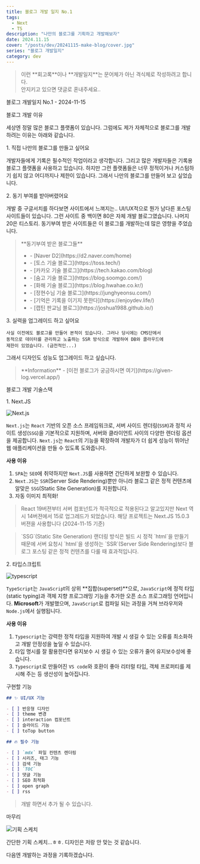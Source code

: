```yaml
---
title: 블로그 개발 일지 No.1
tags:
  - Next
  - TS
description: "나만의 블로그를 기획하고 개발해보자"
date: 2024.11.15
cover: "/posts/dev/20241115-make-blog/cover.jpg"
series: "블로그 개발일지"
category: dev
---
```


<Blockquote type="warn">
  이런 **회고록**이나 **개발일지**는 문어체가 아닌 격식체로 작성하려고 합니다.
  <br /> 안지키고 있으면 댓글로 혼내주세요..
</Blockquote>

<Heading type="h2">블로그 개발일지 No.1 - 2024-11-15</Heading>

<Heading type="h3">블로그 개발 이유</Heading>

세상엔 정말 많은 블로그 플랫폼이 있습니다. 그럼에도 제가 자체적으로 블로그를 개발하려는 이유는 아래와 같습니다.

<Heading type="h4">1. 직접 나만의 블로그를 만들고 싶어요</Heading>

개발자들에게 기록은 필수적인 작업이라고 생각합니다. 그리고 많은 개발자들은 기록용 블로그 플랫폼을 사용하고 있습니다.
하지만 그런 플랫폼들은 너무 정적이거나 커스텀하기 쉽지 않고 어디까지나 제한이 있습니다. 그래서 나만의 블로그를 만들어 보고 싶었습니다.

<Heading type="h4">2. 동기 부여를 받아버렸어요</Heading>

개발 중 구글서치를 하다보면 사이트에서 느껴지는.. UI/UX적으로 뭔가 남다른 포스팅 사이트들이 있습니다. 그런 사이트 중 백이면 80은 자체 개발 블로그였습니다.
나머지 20은 티스토리.
동기부여 받은 사이트들은 이 블로그를 개발하는데 많은 영향을 주었습니다.

<Blockquote type="info">
  **동기부여 받은 블로그들**
  <ul>
    <li>- [Naver D2](https://d2.naver.com/home)</li>
    <li>- [토스 기술 블로그](https://toss.tech/)</li>
    <li>- [카카오 기술 블로그](https://tech.kakao.com/blog)</li>
    <li>- [숨고 기술 블로그](https://blog.soomgo.com/)</li>
    <li>- [화해 기술 블로그](https://blog.hwahae.co.kr/)</li>
    <li>- [정현수님 기술 블로그](https://junghyeonsu.com/)</li>
    <li>- [기억은 기록을 이기지 못한다](https://enjoydev.life/)</li>
    <li>- [캡틴 판교님 블로그](https://joshua1988.github.io/)</li>
  </ul>
</Blockquote>

<Heading type="h4">3. 실력을 업그레이드 하고 싶어요</Heading>

    사실 이전에도 블로그를 만들어 본적이 있습니다. 그러나 당시에는 CMS단에서
    동적으로 데이터를 관리하고 노출하는 SSR 방식으로 개발하여 DB와 클라우드에
    제한이 있었습니다. (금전적인...)

그래서 디자인도 성능도 업그레이드 하고 싶습니다.

<Blockquote type="info">
  **Information** - [이전 블로그가 궁금하시면
  여기](https://given-log.vercel.app/)
</Blockquote>

<Heading type="h3">블로그 개발 기술스택</Heading>

<Heading type="h4">1. Next.JS</Heading>

![Next.js](/posts/dev/20241115-make-blog/1.png)

`Next.js`는 `React` 기반의 오픈 소스 프레임워크로, 서버 사이드 렌더링(`SSR`)과 정적 사이트 생성(`SSG`)을 기본적으로 지원하며, 서버와 클라이언트 사이의 다양한 렌더링 옵션을 제공합니다. `Next.js`는 `React`의 기능을 확장하여 개발자가 더 쉽게 성능이 뛰어난 웹 애플리케이션을 만들 수 있도록 도와줍니다.

**사용 이유**

1. `SPA`는 `SEO`에 취약하지만 `Next.JS`를 사용하면 간단하게 보완할 수 있습니다.
2. `Next.JS`는 `SSR`(Server Side Rendering)뿐만 아니라 블로그 같은 정적 컨텐츠에 알맞은 `SSG`(Static Site Generation)를 지원합니다.
3. 자동 이미지 최적화!

<Blockquote>
  React 19버젼부터 서버 컴포넌트가 적극적으로 적용된다고 알고있지만 Next 역시
  14버젼에서 15로 업그레드가 되었습니다. 해당 프로젝트는 Next.JS 15.0.3 버젼을
  사용합니다 (2024-11-15 기준)
</Blockquote>

<Blockquote>
  `SSG`(Static Site Generation) 랜더링 방식은 빌드 시 정적 `html`을 만들기
  때문에 서버 요청시 `html`을 생성하는 `SSR`(Server Side Rendering)보다 블로그
  포스팅 같은 정적 컨텐츠를 다룰 때 효과적입니다.
</Blockquote>

<Heading type="h4">2. 타입스크립트</Heading>

![typescript](/posts/dev/20241115-make-blog/2.png)

`TypeScript`는 `JavaScrip`t의 상위 **집합(superset)**으로, `JavaScript`에 정적 타입(static typing)과 객체 지향 프로그래밍 기능을 추가한 오픈 소스 프로그래밍 언어입니다. **Microsoft**가 개발했으며, `JavaScript`로 컴파일 되는 과정을 거쳐 브라우저와 `Node.js`에서 실행됩니다.

**사용 이유**

1. `Typescript`는 강력한 정적 타입을 지원하여 개발 시 생길 수 있는 오류를 최소화하고 개발 안정성을 높일 수 있습니다.
2. 타입 명시를 잘 활용한다면 유지보수 시 생길 수 있는 오류가 줄어 유지보수성에 좋습니다.
3. `Typescript`로 만들어진 `VS code`와 호환이 좋아 리터럴 타입, 객체 프로퍼티를 제시해 주는 등 생산성이 높아집니다.

<Heading type="h3">구현할 기능</Heading>

```md
## ✨ UI/UX 기능

- [ ] 반응형 디자인
- [ ] theme 변경
- [ ] interaction 컴포넌트
- [ ] 슬라이드 기능
- [ ] toTop button

## 🔥 필수 기능

- [ ] `mdx` 파일 컨텐츠 렌더링
- [ ] 시리즈, 태그 기능
- [ ] 검색 기능
- [ ] `TOC`
- [ ] 댓글 기능
- [ ] SEO 최적화
- [ ] open graph
- [ ] rss
```

<Blockquote>개발 하면서 추가 될 수 있습니다.</Blockquote>

<Heading type="h3">마무리</Heading>

![기획 스케치](/posts/dev/20241115-make-blog/3.jpg)

간단한 기획 스케치...ㅎㅎ. 디자인은 저랑 안 맞는 것 같습니다.

다음엔 개발하는 과정을 기록하겠습니다.
